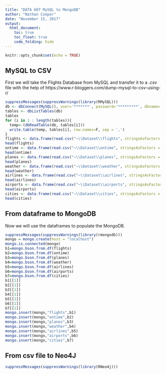 ---
title: "DATA 607 MySQL to MongoDB"
author: "Nathan Cooper"
date: "November 15, 2017"
output: 
  html_document:
    toc: true
    toc_float: true
    code_folding: hide
---

```{r setup, include=FALSE}
knitr::opts_chunk$set(echo = TRUE)
```

## MySQL to CSV

First we will take the Flights Database from MySQL and transfer it to a .csv file with the help of https://www.r-bloggers.com/dump-mysql-to-csv-using-r/

```{r sql-csv, eval=TRUE}
suppressMessages(suppressWarnings(library(RMySQL)))
db <- dbConnect(MySQL(), user='*******', password='*********', dbname='flights', host='localhost')
tables <- dbListTables(db)
tables
for (i in 1 : length(tables)){
  temp<-(dbReadTable(db, tables[i]))
  write.table(temp, tables[i], row.names=F, sep = ',')
}
flights <- data.frame(read.csv("~\\Dataset\\flights", stringsAsFactors = FALSE))
head(flights)
ontime <- data.frame(read.csv("~\\Dataset\\ontime", stringsAsFactors = FALSE))
head(ontime)
planes <- data.frame(read.csv("~\\Dataset\\planes", stringsAsFactors = FALSE))
head(planes)
weather <- data.frame(read.csv("~\\Dataset\\weather", stringsAsFactors = FALSE))
head(weather)
airlines <- data.frame(read.csv("~\\Dataset\\airlines", stringsAsFactors = FALSE))
head(airlines)
airports <- data.frame(read.csv("~\\Dataset\\airports", stringsAsFactors = FALSE))
head(airports)
cities <- data.frame(read.csv("~\\Dataset\\cities", stringsAsFactors = FALSE))
head(cities)
```

## From dataframe to MongoDB

Now we will use the dataframes to populate the MongoDB.

```{r mngdb, eval=TRUE}
suppressMessages(suppressWarnings(library(rmongodb)))
mongo = mongo.create(host = "localhost")
mongo.is.connected(mongo)
b1=mongo.bson.from.df(flights)
b2=mongo.bson.from.df(ontime)
b3=mongo.bson.from.df(planes)
b4=mongo.bson.from.df(weather)
b5=mongo.bson.from.df(airlines)
b6=mongo.bson.from.df(airports)
b7=mongo.bson.from.df(cities)
b1[[1]]
b2[[1]]
b3[[1]]
b4[[1]]
b5[[1]]
b6[[1]]
b7[[1]]
mongo.insert(mongo,"flights",b1)
mongo.insert(mongo,"ontime",b2)
mongo.insert(mongo,"planes",b3)
mongo.insert(mongo,"weather",b4)
mongo.insert(mongo,"airlines",b5)
mongo.insert(mongo,"airports",b6)
mongo.insert(mongo,"cities",b7)
```

## From csv file to Neo4J

```{r neo4J, eval=TRUE}
suppressMessages(suppressWarnings(library(RNeo4j)))


```

